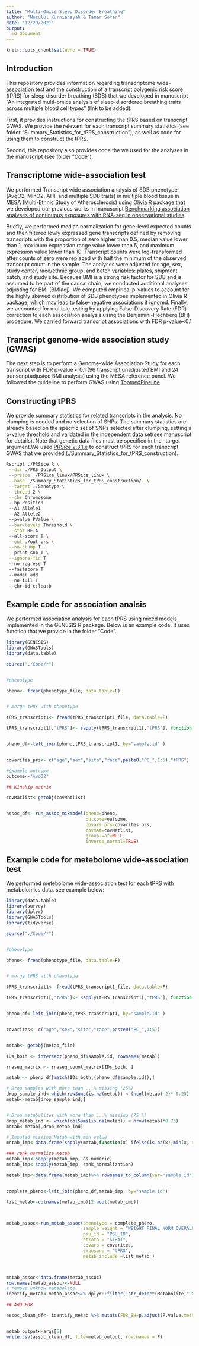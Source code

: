 ```yaml
---
title: "Multi-Omics Sleep Disorder Breathing"
author: "Nuzulul Kurniansyah & Tamar Sofer"
date: "12/29/2021"
output: 
  md_document
---
```



```r
knitr::opts_chunk$set(echo = TRUE)
```

## Introduction


This repository provides information regarding transcriptome wide-association test and the construction of a transcript polygenic risk score (tPRS) for sleep disorder breathing (SDB) that we developed in manuscript "An integrated multi-omics analysis of sleep-disordered breathing traits across multiple blood cell types" (link to be added).

First, it provides instructions for constructing the tPRS based on transcript GWAS. We provide the relevant for each transcript summary statistics (see folder “Summary_Statistics_for_tPRS_construction”), as well as code for using them to construct the tPRS.

Second, this repository also provides code the we used for the analyses in the manuscript (see folder “Code”).


## Transcriptome wide-association test
We performed Transcript wide association analysis of SDB phenotype (AvgO2, MinO2, AHI, and multiple SDB traits) in multiple blood tissue in MESA (Multi-Ethnic Study of Atherosclerosis) using [Olivia](https://github.com/nkurniansyah/Olivia "Olivia") R package that we developed our previous works in manuscript [Benchmarking association analyses of continuous exposures with RNA-seq in observational studies](https://academic.oup.com/bib/article-abstract/22/6/bbab194/6278609).

Briefly, we performed median normalization for gene-level expected counts and then filtered lowly expressed gene transcripts defined by removing transcripts with the proportion of zero higher than 0.5, median value lower than 1, maximum expression range value lower than 5, and maximum expression value lower than 10. Transcript counts were log-transformed after counts of zero were replaced with half the minimum of the observed transcript count in the sample. The analyses were adjusted for age, sex, study center, race/ethnic group, and batch variables: plates, shipment batch, and study site. Because BMI is a strong risk factor for SDB and is assumed to be part of the causal chain, we conducted additional analyses adjusting for BMI (BMIadj). We computed empirical p-values to account for the highly skewed distribution of SDB phenotypes implemented in Olivia R package, which may lead to false-negative associations if ignored. Finally, we accounted for multiple testing by applying False-Discovery Rate (FDR) correction to each association analysis using the Benjamini-Hochberg (BH) procedure. We carried forward transcript associations with FDR p-value<0.1 


## Transcript genome-wide association study (GWAS)


The next step is to perform a Genome-wide Association Study for each transcript with FDR p-value < 0.1 (96 transcript unadjusted BMI and 24 transcriptadjusted BMI analysis) using the MESA reference panel. We followed the guideline to perform GWAS using [TopmedPipeline](https://github.com/UW-GAC/analysis_pipeline "TopmedPipeline").


## Constructing tPRS

We provide summary statistics for related transcripts in the analysis. No clumping is needed and no selection of SNPs. The summary statistics are already based on the specific set of SNPs selected after clumping, setting a p-value threshold and validated in the independent data set(see manuscript for details). Note that genetic data files must be specified in the –target argument.We used [PRSice 2.3.1.e](https://www.prsice.info "PRSice 2.3.1.e") to construct tPRS for each transcript GWAS that we provided (./Summary_Statistics_for_tPRS_construction).



```bash


Rscript ./PRSice.R \
 --dir ./PRS_Output \
 --prsice ./PRSice_linux/PRSice_linux \
 --base ./Summary_Statistics_for_tPRS_construction/. \
 --target ./Genotype \
 --thread 2 \
 --chr Chromosome 
 --bp Position 
 --A1 Allele1 
 --A2 Allele2 
 --pvalue PValue \
 --bar-levels Threshold \
 --stat BETA 
 --all-score T \
 --out ./out_prs \
 --no-clump T
 --print-snp T \
 --ignore-fid T 
 --no-regress T 
 --fastscore T 
 --model add 
 --no-full T 
 --chr-id c:l:a:b


```


## Example code for association analsis

We performed association analysis for each tPRS using mixed models implemented in the GENESIS R package. Below is an example code. It uses function that we provide in the folder "Code".

```r

library(GENESIS)
library(GWASTools)
library(data.table)

source("./Code/*")


#phenotype

pheno<- fread(phenotype_file, data.table=F)


# merge tPRS with phenotype

tPRS_transcript1<- fread(tPRS_transcript1_file, data.table=F)

tPRS_transcript1[,"tPRS"]<- sapply(tPRS_transcript1[,"tPRS"], function (x) (x-mean(x))/sd(x))


pheno_df<-left_join(pheno,tPRS_transcript1, by="sample.id" )


covarites_prs<- c("age","sex","site","race",paste0("PC_",1:5),"tPRS")

#example outcome
outcome<-"AvgO2"

## Kinship matrix

covMatlist<-getobj(covMatlist)


assoc_df<- run_assoc_mixmodel(pheno=pheno,
                              outcome=outcome,
                              covars_prs=covarites_prs, 
                              covmat=covMatlist,
                              group.var=NULL,
                              inverse_normal=TRUE)


```




## Example code for metebolome wide-association test

We performed  metebolome wide-association test for each tPRS with metabolomics data. see example below:



```r


library(data.table)
library(survey)
library(dplyr)
library(GWASTools)
library(tidyverse)

source("./Code/*")


#phenotype

pheno<- fread(phenotype_file, data.table=F)


# merge tPRS with phenotype

tPRS_transcript1<- fread(tPRS_transcript1_file, data.table=F)

tPRS_transcript1[,"tPRS"]<- sapply(tPRS_transcript1[,"tPRS"], function (x) (x-mean(x))/sd(x))


pheno_df<-left_join(pheno,tPRS_transcript1, by="sample.id" )


covarites<- c("age","sex","site","race",paste0("PC_",1:5))


metab<- getobj(metab_file)

IDs_both <- intersect(pheno_df$sample.id, rownames(metab))

rnaseq_matrix <- rnaseq_count_matrix[IDs_both, ] 

metab <- pheno_df[match(IDs_both,(pheno_df$sample.id)),]

# Drop samples with more than ...% missing (25%)
drop_sample_ind<-which(rowSums(is.na(metab)) < (ncol(metab)-2)* 0.25)
metab<-metab[drop_sample_ind,]


# Drop metabolites with more than ...% missing (75 %)
drop_metab_ind <- which(colSums(is.na(metab)) < nrow(metab)*0.75)
metab<-metab[,drop_metab_ind]

# Imputed missing Metab with min value
metab_imp<-data.frame(sapply(metab,function(x) ifelse(is.na(x),min(x, na.rm = TRUE),x)))

### rank normalize metab
metab_imp<-sapply(metab_imp, as.numeric)
metab_imp<-sapply(metab_imp, rank_normalization)

metab_imp<-data.frame(metab_imp)%>% rownames_to_column(var="sample.id")


complete_pheno<-left_join(pheno_df,metab_imp, by="sample.id")

list_metab<-colnames(metab_imp)[2:ncol(metab_imp)]



metab_assoc<-run_metab_assoc(phenotype = complete_pheno,
                             sample_weight = "WEIGHT_FINAL_NORM_OVERALL",
                             psu_id = "PSU_ID",
                             strata = "STRAT",
                             covars = covarites,
                             exposure = "tPRS",
                             metab_include =list_metab )



metab_assoc<-data.frame(metab_assoc)
row.names(metab_assoc)<-NULL
# remove unknow metabolite
identify_metab<-metab_assoc%>% dplyr::filter(!str_detect(Metabolite,"^X"))

## Add FDR

assoc_clean_df<- identify_metab %>% mutate(FDR_BH=p.adjust(P.value,method="BH"))


metab_output<-args[5]
write.csv(assoc_clean_df, file=metab_output, row.names = F)

```



